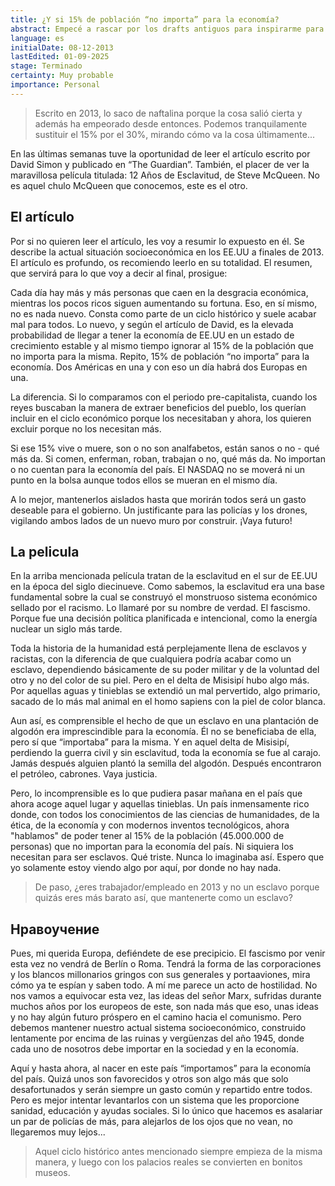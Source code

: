 ```yaml
---
title: ¿Y si 15% de población “no importa” para la economía?
abstract: Empecé a rascar por los drafts antiguos para inspirarme para un artículo oscuro, y encontré unos cuantos que voy a republicar ya que, aparentemente, adiviné bien en ellos. Este es el tercero, escrito en 2013 - La elevada probabilidad de llegar a tener la economía de un país en un estado de crecimiento estable y al mismo tiempo ignorar al 15% de la población que no importa para la misma.
language: es
initialDate: 08-12-2013
lastEdited: 01-09-2025
stage: Terminado
certainty: Muy probable
importance: Personal
---
```


> Escrito en 2013, lo saco de naftalina porque la cosa salió cierta y además ha empeorado desde entonces. Podemos tranquilamente sustituir el 15% por el 30%, mirando cómo va la cosa últimamente...

En las últimas semanas tuve la oportunidad de leer el artículo escrito por David Simon y publicado en “The Guardian”. También, el placer de ver la maravillosa película titulada: 12 Años de Esclavitud, de Steve McQueen. No es aquel chulo McQueen que conocemos, este es el otro.

## El artículo

Por si no quieren leer el artículo, les voy a resumir lo expuesto en él. Se describe la actual situación socioeconómica en los EE.UU a finales de 2013. El artículo es profundo, os recomiendo leerlo en su totalidad. El resumen, que servirá para lo que voy a decir al final, prosigue:

Cada día hay más y más personas que caen en la desgracia económica, mientras los pocos ricos siguen aumentando su fortuna. Eso, en sí mismo, no es nada nuevo. Consta como parte de un ciclo histórico y suele acabar mal para todos. Lo nuevo, y según el artículo de David, es la elevada probabilidad de llegar a tener la economía de EE.UU en un estado de crecimiento estable y al mismo tiempo ignorar al 15% de la población que no importa para la misma. Repito, 15% de población “no importa” para la economía. Dos Américas en una y con eso un día habrá dos Europas en una.

La diferencia. Si lo comparamos con el periodo pre-capitalista, cuando los reyes buscaban la manera de extraer beneficios del pueblo, los querían incluir en el ciclo económico porque los necesitaban y ahora, los quieren excluir porque no los necesitan más.

Si ese 15% vive o muere, son o no son analfabetos, están sanos o no - qué más da. Si comen, enferman, roban, trabajan o no, qué más da. No importan o no cuentan para la economía del país. El NASDAQ no se moverá ni un punto en la bolsa aunque todos ellos se mueran en el mismo día.

A lo mejor, mantenerlos aislados hasta que morirán todos será un gasto deseable para el gobierno. Un justificante para las policías y los drones, vigilando ambos lados de un nuevo muro por construir. ¡Vaya futuro!

## La pelicula

En la arriba mencionada película tratan de la esclavitud en el sur de EE.UU en la época del siglo diecinueve. Como sabemos, la esclavitud era una base fundamental sobre la cual se construyó el monstruoso sistema económico sellado por el racismo. Lo llamaré por su nombre de verdad. El fascismo. Porque fue una decisión política planificada e intencional, como la energía nuclear un siglo más tarde.

Toda la historia de la humanidad está perplejamente llena de esclavos y racistas, con la diferencia de que cualquiera podría acabar como un esclavo, dependiendo básicamente de su poder militar y de la voluntad del otro y no del color de su piel. Pero en el delta de Misisipí hubo algo más. Por aquellas aguas y tinieblas se extendió un mal pervertido, algo primario, sacado de lo más mal animal en el homo sapiens con la piel de color blanca.

Aun así, es comprensible el hecho de que un esclavo en una plantación de algodón era imprescindible para la economía. Él no se beneficiaba de ella, pero sí que “importaba” para la misma. Y en aquel delta de Misisipí, perdiendo la guerra civil y sin esclavitud, toda la economía se fue al carajo. Jamás después alguien plantó la semilla del algodón. Después encontraron el petróleo, cabrones. Vaya justicia.

Pero, lo incomprensible es lo que pudiera pasar mañana en el país que ahora acoge aquel lugar y aquellas tinieblas. Un país inmensamente rico donde, con todos los conocimientos de las ciencias de humanidades, de la ética, de la economía y con modernos inventos tecnológicos, ahora "hablamos" de poder tener al 15% de la población (45.000.000 de personas) que no importan para la economía del país. Ni siquiera los necesitan para ser esclavos. Qué triste. Nunca lo imaginaba así. Espero que yo solamente estoy viendo algo por aquí, por donde no hay nada.

> De paso, ¿eres trabajador/empleado en 2013 y no un esclavo porque quizás eres más barato así, que mantenerte como un esclavo?

## Нравоучение

Pues, mi querida Europa, defiéndete de ese precipicio. El fascismo por venir esta vez no vendrá de Berlín o Roma. Tendrá la forma de las corporaciones y los blancos millonarios gringos con sus generales y portaaviones, mira cómo ya te espían y saben todo. A mí me parece un acto de hostilidad. No nos vamos a equivocar esta vez, las ideas del señor Marx, sufridas durante muchos años por los europeos de este, son nada más que eso, unas ideas y no hay algún futuro próspero en el camino hacia el comunismo. Pero debemos mantener nuestro actual sistema socioeconómico, construido lentamente por encima de las ruinas y vergüenzas del año 1945, donde cada uno de nosotros debe importar en la sociedad y en la economía.

Aquí y hasta ahora, al nacer en este país “importamos” para la economía del país. Quizá unos son favorecidos y otros son algo más que solo desafortunados y serán siempre un gasto común y repartido entre todos. Pero es mejor intentar levantarlos con un sistema que les proporcione sanidad, educación y ayudas sociales. Si lo único que hacemos es asalariar un par de policías de más, para alejarlos de los ojos que no vean, no llegaremos muy lejos...

> Aquel ciclo histórico antes mencionado siempre empieza de la misma manera, y luego con los palacios reales se convierten en bonitos museos.
